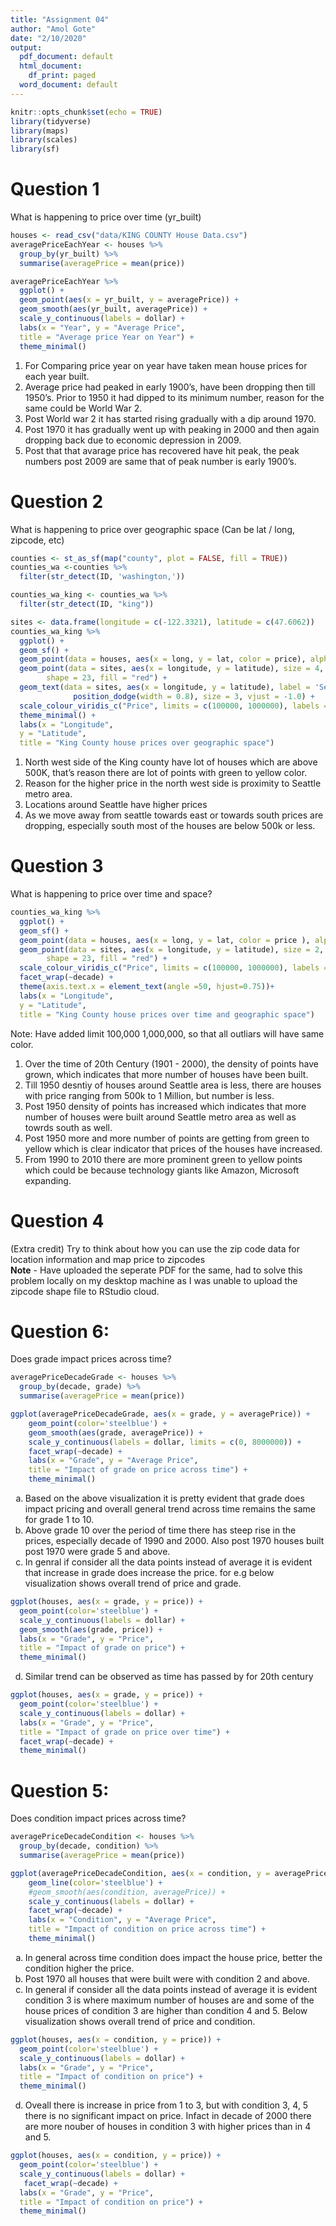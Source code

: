 ```yaml
---
title: "Assignment 04"
author: "Amol Gote"
date: "2/10/2020"
output:
  pdf_document: default
  html_document:
    df_print: paged
  word_document: default
---
```


```r
knitr::opts_chunk$set(echo = TRUE)
library(tidyverse)
library(maps)
library(scales)
library(sf)
```

# Question 1
What is happening to price over time (yr_built)
```r
houses <- read_csv("data/KING COUNTY House Data.csv")
averagePriceEachYear <- houses %>%
  group_by(yr_built) %>%
  summarise(averagePrice = mean(price))

averagePriceEachYear %>%
  ggplot() +
  geom_point(aes(x = yr_built, y = averagePrice)) +
  geom_smooth(aes(yr_built, averagePrice)) +
  scale_y_continuous(labels = dollar) + 
  labs(x = "Year", y = "Average Price",
  title = "Average price Year on Year") +
  theme_minimal()
```


1. For Comparing price year on year have taken mean house prices for each year built.   
2. Average price had peaked in early 1900's, have been dropping then till 1950's. Prior to 1950 it had dipped to its minimum number, reason for the same could be World War 2.  
3. Post World war 2 it has started rising gradually with a dip around 1970.   
4. Post 1970 it has gradually went up with peaking in 2000 and then again dropping back due to economic depression in 2009.   
5. Post that that avarage price has recovered have hit peak, the peak numbers post 2009 are same that of peak number is early 1900's.  

# Question 2
What is happening to price over geographic space (Can be lat / long, zipcode, etc)
```r
counties <- st_as_sf(map("county", plot = FALSE, fill = TRUE))
counties_wa <-counties %>% 
  filter(str_detect(ID, 'washington,'))

counties_wa_king <- counties_wa %>% 
  filter(str_detect(ID, "king")) 

sites <- data.frame(longitude = c(-122.3321), latitude = c(47.6062))
counties_wa_king %>% 
  ggplot() + 
  geom_sf() +
  geom_point(data = houses, aes(x = long, y = lat, color = price), alpha= .05) +
  geom_point(data = sites, aes(x = longitude, y = latitude), size = 4, 
        shape = 23, fill = "red") +
  geom_text(data = sites, aes(x = longitude, y = latitude), label = 'Seattle', position =  
              position_dodge(width = 0.8), size = 3, vjust = -1.0) +
  scale_colour_viridis_c("Price", limits = c(100000, 1000000), labels = dollar) +
  theme_minimal() + 
  labs(x = "Longitude",
  y = "Latitude",
  title = "King County house prices over geographic space")
```
1. North west side of the King county have lot of houses which are above 500K, that's reason there are lot of points with green to yellow color.
2. Reason for the higher price in the north west side is proximity to Seattle metro area. 
3. Locations around Seattle have higher prices
4. As we move away from seattle towards east or towards south prices are dropping, especially south most of the houses are below 500k or less.

# Question 3
What is happening to price over time and space?
```r
counties_wa_king %>% 
  ggplot() + 
  geom_sf() +
  geom_point(data = houses, aes(x = long, y = lat, color = price ), alpha= .05) +
  geom_point(data = sites, aes(x = longitude, y = latitude), size = 2, 
        shape = 23, fill = "red") +
  scale_colour_viridis_c("Price", limits = c(100000, 1000000), labels = dollar) +
  facet_wrap(~decade) +
  theme(axis.text.x = element_text(angle =50, hjust=0.75))+ 
  labs(x = "Longitude",
  y = "Latitude",
  title = "King County house prices over time and geographic space")
```
Note: Have added limit 100,000 1,000,000, so that all outliars will have same color.  

1. Over the time of 20th Century (1901 - 2000), the density of points have grown, which indicates that more number of houses have been built.  
2. Till 1950 desntiy of houses around Seattle area is less, there are houses with price ranging from 500k to 1 Million, but number is less.  
3. Post 1950 density of points has increased which indicates that more number of houses were built around Seattle metro area as well as towrds south as well.  
5. Post 1950 more and more number of points are getting from green to yellow which is clear indicator that prices of the houses have increased.  
6. From 1990 to 2010 there are more prominent green to yellow points which could be because technology giants like Amazon, Microsoft expanding.     

# Question 4
(Extra credit) Try to think about how you can use the zip code data for location information and map price to zipcodes  
**Note** - Have uploaded the seperate PDF for the same, had to solve this problem locally on my desktop machine as I was unable to upload the zipcode shape file to RStudio cloud.  



# Question 6:
Does grade impact prices across time?
```r
averagePriceDecadeGrade <- houses %>%
  group_by(decade, grade) %>%
  summarise(averagePrice = mean(price))

ggplot(averagePriceDecadeGrade, aes(x = grade, y = averagePrice)) +
    geom_point(color='steelblue') +
    geom_smooth(aes(grade, averagePrice)) +
    scale_y_continuous(labels = dollar, limits = c(0, 8000000)) + 
    facet_wrap(~decade) +
    labs(x = "Grade", y = "Average Price",
    title = "Impact of grade on price across time") +
    theme_minimal()
```
a. Based on the above visualization it is pretty evident that grade does impact pricing and overall general trend across time remains the same for grade 1 to 10.  
b. Above grade 10 over the period of time there has steep rise in the prices, especially decade of 1990 and 2000. Also post 1970 houses built post 1970 were grade 5 and above.
c. In genral if consider all the data points instead of average it is evident that increase in grade does increase the price. for e.g below visualization shows overall trend of price and grade.
```r
ggplot(houses, aes(x = grade, y = price)) +
  geom_point(color='steelblue') +
  scale_y_continuous(labels = dollar) + 
  geom_smooth(aes(grade, price)) +
  labs(x = "Grade", y = "Price",
  title = "Impact of grade on price") +
  theme_minimal()
```
d. Similar trend can be observed as time has passed by for 20th century
```r
ggplot(houses, aes(x = grade, y = price)) +
  geom_point(color='steelblue') +
  scale_y_continuous(labels = dollar) + 
  labs(x = "Grade", y = "Price",
  title = "Impact of grade on price over time") +
  facet_wrap(~decade) +
  theme_minimal()
```


# Question 5:
Does condition impact prices across time?
```r
averagePriceDecadeCondition <- houses %>%
  group_by(decade, condition) %>%
  summarise(averagePrice = mean(price))

ggplot(averagePriceDecadeCondition, aes(x = condition, y = averagePrice)) +
    geom_line(color='steelblue') +
    #geom_smooth(aes(condition, averagePrice)) +
    scale_y_continuous(labels = dollar) + 
    facet_wrap(~decade) +
    labs(x = "Condition", y = "Average Price",
    title = "Impact of condition on price across time") +
    theme_minimal()
```
a. In general across time condition does impact the house price, better the condition higher the price.
b. Post 1970 all houses that were built were with condition 2 and above.
c. In general if consider all the data points instead of average it is evident condition 3 is where maximum number of houses are and some of the house prices of condition 3 are higher than condition 4 and 5. Below visualization shows overall trend of price and condition.
```r
ggplot(houses, aes(x = condition, y = price)) +
  geom_point(color='steelblue') +
  scale_y_continuous(labels = dollar) + 
  labs(x = "Grade", y = "Price",
  title = "Impact of condition on price") +
  theme_minimal()
```
d. Oveall there is increase in price from 1 to 3, but with condition 3, 4, 5 there is no significant impact on price. Infact in decade of 2000 there are more nouber of houses in condition 3 with higher prices than in 4 and 5.  
```r
ggplot(houses, aes(x = condition, y = price)) +
  geom_point(color='steelblue') +
  scale_y_continuous(labels = dollar) + 
   facet_wrap(~decade) +
  labs(x = "Grade", y = "Price",
  title = "Impact of condition on price") +
  theme_minimal()
```


